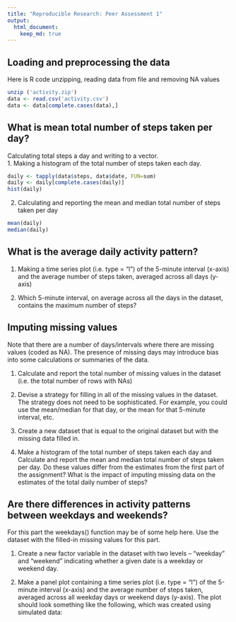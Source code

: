 ```yaml
---
title: "Reproducible Research: Peer Assessment 1"
output: 
  html_document:
    keep_md: true
---
```



## Loading and preprocessing the data
Here is R code unzipping, reading data from file and removing NA values
```r
unzip ('activity.zip')
data <- read.csv('activity.csv')
data <- data[complete.cases(data),]
```


## What is mean total number of steps taken per day?
Calculating total steps a day and writing to a vector.  
1. Making a histogram of the total number of steps taken each day.
```r
daily <- tapply(data$steps, data$date, FUN=sum)
daily <- daily[complete.cases(daily)]
hist(daily)
```

2. Calculating and reporting the mean and median total number of steps taken per day
```r
mean(daily)
median(daily)
```

## What is the average daily activity pattern?

1. Making a time series plot (i.e. type = "l") of the 5-minute interval (x-axis) and the average number of steps taken, averaged across all days (y-axis)

2. Which 5-minute interval, on average across all the days in the dataset, contains the maximum number of steps?

## Imputing missing values

Note that there are a number of days/intervals where there are missing values (coded as NA). The presence of missing days may introduce bias into some calculations or summaries of the data.

1. Calculate and report the total number of missing values in the dataset (i.e. the total number of rows with NAs)

2. Devise a strategy for filling in all of the missing values in the dataset. The strategy does not need to be sophisticated. For example, you could use the mean/median for that day, or the mean for that 5-minute interval, etc.

3. Create a new dataset that is equal to the original dataset but with the missing data filled in.

4. Make a histogram of the total number of steps taken each day and Calculate and report the mean and median total number of steps taken per day. Do these values differ from the estimates from the first part of the assignment? What is the impact of imputing missing data on the estimates of the total daily number of steps?

## Are there differences in activity patterns between weekdays and weekends?

For this part the weekdays() function may be of some help here. Use the dataset with the filled-in missing values for this part.

1. Create a new factor variable in the dataset with two levels -- "weekday" and "weekend" indicating whether a given date is a weekday or weekend day.

2. Make a panel plot containing a time series plot (i.e. type = "l") of the 5-minute interval (x-axis) and the average number of steps taken, averaged across all weekday days or weekend days (y-axis). The plot should look something like the following, which was created using simulated data:
